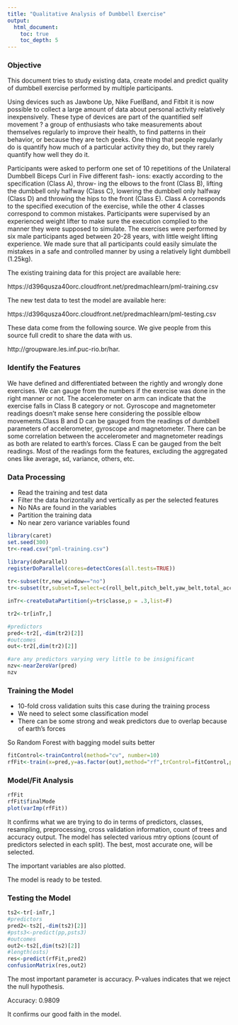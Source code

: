 ```yaml
---
title: "Qualitative Analysis of Dumbbell Exercise"
output:
  html_document:
    toc: true
    toc_depth: 5
---
```


### Objective

This document tries to study existing data, create model and predict quality of dumbbell exercise performed by multiple participants.

Using devices such as Jawbone Up, Nike FuelBand, and Fitbit it is now possible to collect a large amount of data about personal activity relatively inexpensively. 
These type of devices are part of the quantified self movement ? a group of enthusiasts who take measurements about themselves regularly to improve their health, 
to find patterns in their behavior, or because they are tech geeks. One thing that people regularly do is quantify how much of a particular activity they do, 
but they rarely quantify how well they do it.

Participants were asked to perform one set of 10 repetitions
of the Unilateral Dumbbell Biceps Curl in Five different fash-
ions: exactly according to the specification (Class A), throw-
ing the elbows to the front (Class B), lifting the dumbbell
only halfway (Class C), lowering the dumbbell only halfway
(Class D) and throwing the hips to the front (Class E). Class
A corresponds to the specified execution of the exercise,
while the other 4 classes correspond to common mistakes.
Participants were supervised by an experienced weight lifter
to make sure the execution complied to the manner they
were supposed to simulate. The exercises were performed by
six male participants aged between 20-28 years, with little
weight lifting experience. We made sure that all participants
could easily simulate the mistakes in a safe and controlled
manner by using a relatively light dumbbell (1.25kg).


The existing training data for this project are available here: 

https://d396qusza40orc.cloudfront.net/predmachlearn/pml-training.csv

The new test data to test the model are available here: 

https://d396qusza40orc.cloudfront.net/predmachlearn/pml-testing.csv

These data come from the following source. We give people from this source full credit to share the data with us.

http://groupware.les.inf.puc-rio.br/har. 

### Identify the Features

We have defined and differentiated between the rightly and wrongly done exercises. We can gauge from the numbers if the exercise
was done in the right manner or not. The accelerometer on arm can indicate that the exercise falls in Class B category or not. 
Gyroscope and magnetometer readings doesn't make sense here considering the possible elbow movements.Class B and D can be gauged 
from the readings of dumbbell parameters of accelerometer, gyroscope and magnetometer. There can be some correlation between the 
accelerometer and magnetometer readings as both are related to earth's forces. Class E can be gauged from the belt readings. 
Most of the readings form the features, excluding the aggregated ones like average, sd, variance, others, etc.

### Data Processing

* Read the training and test data  
* Filter the data horizontally and vertically as per the selected features     
* No NAs are found in the variables  
* Partition the training data  
* No near zero variance variables found  

```r
library(caret)
set.seed(300)
tr<-read.csv("pml-training.csv")

library(doParallel) 
registerDoParallel(cores=detectCores(all.tests=TRUE))
                   
tr<-subset(tr,new_window=="no")
tr<-subset(tr,subset=T,select=c(roll_belt,pitch_belt,yaw_belt,total_accel_belt,gyros_belt_x,gyros_belt_y,gyros_belt_z,accel_belt_x,accel_belt_y,accel_belt_z,magnet_belt_x,magnet_belt_y,magnet_belt_z,total_accel_arm,accel_arm_x,accel_arm_y,accel_arm_z,magnet_arm_x,magnet_arm_y,magnet_arm_z,roll_dumbbell,pitch_dumbbell,yaw_dumbbell,total_accel_dumbbell,gyros_dumbbell_x,gyros_dumbbell_y,gyros_dumbbell_z,accel_dumbbell_x,accel_dumbbell_y,accel_dumbbell_z,magnet_dumbbell_x,magnet_dumbbell_y,magnet_dumbbell_z,pitch_forearm,yaw_forearm,roll_forearm,gyros_forearm_x,gyros_forearm_y,gyros_forearm_z,classe))

inTr<-createDataPartition(y=tr$classe,p = .3,list=F)

tr2<-tr[inTr,]

#predictors
pred<-tr2[,-dim(tr2)[2]]
#outcomes
out<-tr2[,dim(tr2)[2]]

#are any predictors varying very little to be insignificant
nzv<-nearZeroVar(pred)
nzv

```

### Training the Model

* 10-fold cross validation suits this case during the training process  
* We need to select some classification model  
* There can be some strong and weak predictors due to overlap because of earth's forces     

So Random Forest with bagging model suits better  


```r
fitControl<-trainControl(method="cv", number=10)
rfFit<-train(x=pred,y=as.factor(out),method="rf",trControl=fitControl,prox=T,allowParallel=T)

```

### Model/Fit Analysis

```r
rfFit
rfFit$finalMode
plot(varImp(rfFit))

```

It confirms what we are trying to do in terms of predictors, classes, resampling, preprocessing, cross validation information, count of trees 
and accuracy output. The model has selected various mtry options (count of predictors selected in each split). 
The best, most accurate one, will be selected.

The important variables are also plotted.

The model is ready to be tested.

### Testing the Model

```r

ts2<-tr[-inTr,]
#predictors
pred2<-ts2[,-dim(ts2)[2]]
#psts3<-predict(pp,psts3)
#outcomes
out2<-ts2[,dim(ts2)[2]]
#length(osts)  
res<-predict(rfFit,pred2)
confusionMatrix(res,out2)

```

The most important parameter is accuracy. P-values indicates that we reject the null hypothesis.

Accuracy: 0.9809

It confirms our good faith in the model.


